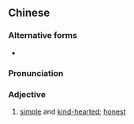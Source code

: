 {{also|淳朴}}
==Chinese==
{{zh-forms|s=淳朴}}

===Alternative forms===
* {{zh-l|純樸}}

===Pronunciation===
{{zh-pron
|m=chún朴
|mn=sûn-phok
|cat=a
}}

===Adjective===
{{zh-adj}}

# [[simple]] and [[kind-hearted]]; [[honest]]